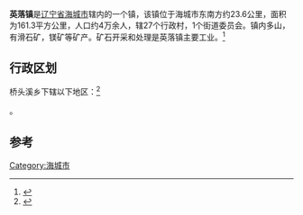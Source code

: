 {{中国乡级行政区|21/03/81/110/000}}
'''英落镇'''是[[辽宁省|辽宁省]][[海城市|海城市]]辖内的一个镇，该镇位于海城市东南方约23.6公里，面积为161.3平方公里，人口约4万余人，辖27个行政村，1个街道委员会。镇内多山，有滑石矿，镁矿等矿产。矿石开采和处理是英落镇主要工业。<ref>{{cite web |url=http://www.haicheng.gov.cn/ZhengWuView.aspx?id=160 |title=存档副本 |accessdate=2011-07-28 |deadurl=yes |archiveurl=https://web.archive.org/web/20111004034533/http://www.haicheng.gov.cn/ZhengWuView.aspx?id=160 |archivedate=2011-10-04 }}</ref>

== 行政区划 ==

桥头溪乡下辖以下地区：<ref>{{PRC admin/ref sgc|21/03/81/110/000}}</ref>

{{PRC admin/children|21/03/81/110/000}}。

==参考==
{{reflist}}
{{PRC admin/navcat|21/03/81/110/000}}
{{遼寧小作品}}

[[Category:海城市|Category:海城市]]